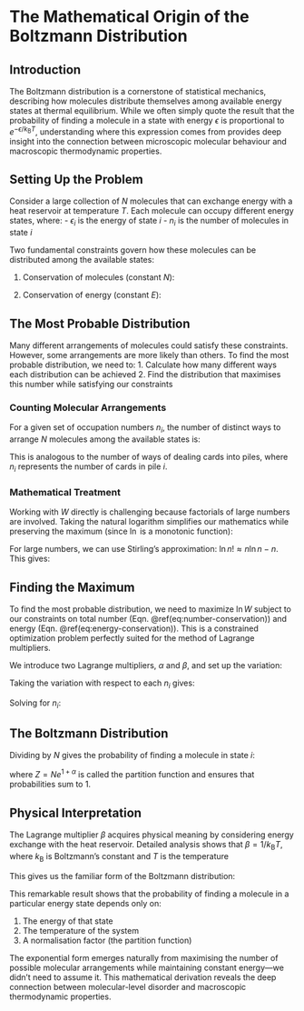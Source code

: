 # The Mathematical Origin of the Boltzmann Distribution

## Introduction

The Boltzmann distribution is a cornerstone of statistical mechanics, describing how molecules distribute themselves among available energy states at thermal equilibrium. While we often simply quote the result that the probability of finding a molecule in a state with energy $\epsilon$ is proportional to $e^{-\epsilon/k_\mathrm{B}T}$, understanding where this expression comes from provides deep insight into the connection between microscopic molecular behaviour and macroscopic thermodynamic properties.

## Setting Up the Problem

Consider a large collection of $N$ molecules that can exchange energy with a heat reservoir at temperature $T$. Each molecule can occupy different energy states, where:
- $\epsilon_i$ is the energy of state $i$
- $n_i$ is the number of molecules in state $i$

Two fundamental constraints govern how these molecules can be distributed among the available states:

1. Conservation of molecules (constant $N$):
   \begin{equation}
   N = \sum_i n_i
   (\#eq:number-conservation)
   \end{equation}

2. Conservation of energy (constant $E$):
   \begin{equation}
   E = \sum_i n_i\epsilon_i
   (\#eq:energy-conservation)
   \end{equation}

## The Most Probable Distribution

Many different arrangements of molecules could satisfy these constraints. However, some arrangements are more likely than others. To find the most probable distribution, we need to:
1. Calculate how many different ways each distribution can be achieved
2. Find the distribution that maximises this number while satisfying our constraints

### Counting Molecular Arrangements

For a given set of occupation numbers ${n_i}$, the number of distinct ways to arrange $N$ molecules among the available states is:

\begin{equation}
W = \frac{N!}{\prod_i n_i!}
(\#eq:arrangements)
\end{equation}

This is analogous to the number of ways of dealing cards into piles, where $n_i$ represents the number of cards in pile $i$.

### Mathematical Treatment

Working with $W$ directly is challenging because factorials of large numbers are involved. Taking the natural logarithm simplifies our mathematics while preserving the maximum (since $\ln$ is a monotonic function):

\begin{equation}
\ln W = \ln N! - \sum_i \ln n_i!
(\#eq:log-arrangements)
\end{equation}

For large numbers, we can use Stirling's approximation: $\ln n! \approx n\ln n - n$. This gives:

\begin{equation}
\ln W = N\ln N - N - \sum_i (n_i\ln n_i - n_i)
(\#eq:stirling-applied)
\end{equation}

## Finding the Maximum

To find the most probable distribution, we need to maximize $\ln W$ subject to our constraints on total number (Eqn. \@ref(eq:number-conservation)) and energy (Eqn. \@ref(eq:energy-conservation)). This is a constrained optimization problem perfectly suited for the method of Lagrange multipliers.

We introduce two Lagrange multipliers, $\alpha$ and $\beta$, and set up the variation:

\begin{equation}
\delta\left[\ln W - \alpha\left(\sum_i n_i - N\right) - \beta\left(\sum_i n_i\epsilon_i - E\right)\right] = 0
(\#eq:lagrange)
\end{equation}

Taking the variation with respect to each $n_i$ gives:

\begin{equation}
-\ln n_i - 1 - \alpha - \beta\epsilon_i = 0
(\#eq:variation)
\end{equation}

Solving for $n_i$:

\begin{equation}
n_i = e^{-1-\alpha}e^{-\beta\epsilon_i}
(\#eq:solution)
\end{equation}

## The Boltzmann Distribution

Dividing by $N$ gives the probability of finding a molecule in state $i$:

\begin{equation}
P_i = \frac{n_i}{N} = \frac{1}{Z}e^{-\beta\epsilon_i}
(\#eq:boltzmann)
\end{equation}

where $Z = Ne^{1+\alpha}$ is called the partition function and ensures that probabilities sum to 1.

## Physical Interpretation

The Lagrange multiplier $\beta$ acquires physical meaning by considering energy exchange with the heat reservoir. Detailed analysis shows that $\beta = 1/k_\mathrm{B}T$, where $k_\mathrm{B}$ is Boltzmann's constant and $T$ is the temperature

This gives us the familiar form of the Boltzmann distribution:

\begin{equation}
P_i = \frac{1}{Z}e^{-\epsilon_i/k_\mathrm{B}T}
(\#eq:boltzmann-final)
\end{equation}

This remarkable result shows that the probability of finding a molecule in a particular energy state depends only on:

1. The energy of that state
2. The temperature of the system
3. A normalisation factor (the partition function)

The exponential form emerges naturally from maximising the number of possible molecular arrangements while maintaining constant energy—we didn't need to assume it. This mathematical derivation reveals the deep connection between molecular-level disorder and macroscopic thermodynamic properties.
